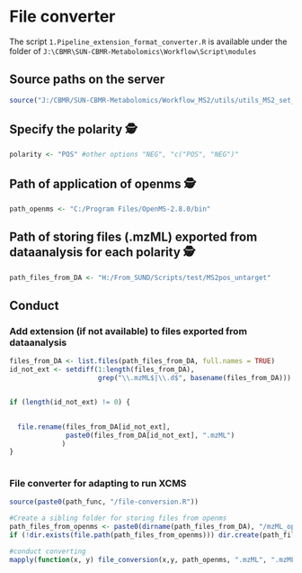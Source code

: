 # File converter

The script `1.Pipeline_extension_format_converter.R` is available under the folder of `J:\CBMR\SUN-CBMR-Metabolomics\Workflow\Script\modules` 



## Source paths on the server
```r
source("J:/CBMR/SUN-CBMR-Metabolomics/Workflow_MS2/utils/utils_MS2_set_up/set_up_paths.R")
```



## Specify the polarity 🕵
```r
polarity <- "POS" #other options "NEG", "c("POS", "NEG")"
```

  

## Path of application of openms 🕵
```r
path_openms <- "C:/Program Files/OpenMS-2.8.0/bin"
```

  
    
    
## Path of storing files (.mzML) exported from dataanalysis for each polarity 🕵
```r
path_files_from_DA <- "H:/From_SUND/Scripts/test/MS2pos_untarget"
```

    
    




## Conduct
### Add extension (**if not available**) to files exported from dataanalysis
```r
files_from_DA <- list.files(path_files_from_DA, full.names = TRUE)
id_not_ext <- setdiff(1:length(files_from_DA), 
                      grep("\\.mzML$|\\.d$", basename(files_from_DA)))


if (length(id_not_ext) != 0) {
  

  file.rename(files_from_DA[id_not_ext],
              paste0(files_from_DA[id_not_ext], ".mzML")
             )
}
    
```

    
    
    
### File converter for adapting to run XCMS
```r
source(paste0(path_func, "/file-conversion.R"))

#Create a sibling folder for storing files from openms
path_files_from_openms <- paste0(dirname(path_files_from_DA), "/mzML_openms_MS2_", polarity)
if (!dir.exists(file.path(path_files_from_openms))) dir.create(path_files_from_openms, showWarnings = FALSE, recursive = TRUE)

#conduct converting  
mapply(function(x, y) file_conversion(x,y, path_openms, ".mzML", ".mzML"), path_files_from_openms, path_files_from_DA)
```

    
    
